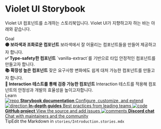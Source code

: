 
<Meta title="Introduction" />

<style>
  {`
    .subheading {
      --mediumdark: '#999999';
      font-weight: 900;
      font-size: 13px;
      color: #999;
      letter-spacing: 6px;
      line-height: 24px;
      text-transform: uppercase;
      margin-bottom: 12px;
      margin-top: 40px;
    }

    .link-list {
      display: grid;
      grid-template-columns: 1fr;
      grid-template-rows: 1fr 1fr;
      row-gap: 10px;
    }

    @media (min-width: 620px) {
      .link-list {
        row-gap: 20px;
        column-gap: 20px;
        grid-template-columns: 1fr 1fr;
      }
    }

    @media all and (-ms-high-contrast:none) {
    .link-list {
        display: -ms-grid;
        -ms-grid-columns: 1fr 1fr;
        -ms-grid-rows: 1fr 1fr;
      }
    }

    .link-item {
      display: block;
      padding: 20px 30px 20px 15px;
      border: 1px solid #00000010;
      border-radius: 5px;
      transition: background 150ms ease-out, border 150ms ease-out, transform 150ms ease-out;
      color: #333333;
      display: flex;
      align-items: flex-start;
    }

    .link-item:hover {
      border-color: #1EA7FD50;
      transform: translate3d(0, -3px, 0);
      box-shadow: rgba(0, 0, 0, 0.08) 0 3px 10px 0;
    }

    .link-item:active {
      border-color: #1EA7FD;
      transform: translate3d(0, 0, 0);
    }

    .link-item strong {
      font-weight: 700;
      display: block;
      margin-bottom: 2px;
    }

    .link-item img {
      height: 40px;
      width: 40px;
      margin-right: 15px;
      flex: none;
    }

    .link-item span {
      font-size: 14px;
      line-height: 20px;
    }

    .tip {
      display: inline-block;
      border-radius: 1em;
      font-size: 11px;
      line-height: 12px;
      font-weight: 700;
      background: #E7FDD8;
      color: #66BF3C;
      padding: 4px 12px;
      margin-right: 10px;
      vertical-align: top;
    }

    .tip-wrapper {
      font-size: 13px;
      line-height: 20px;
      margin-top: 40px;
      margin-bottom: 40px;
    }

    .tip-wrapper code {
      font-size: 12px;
      display: inline-block;
    }
  `}
</style>

# Violet UI Storybook

Violet UI 컴포넌트를 소개하는 스토리북입니다. Violet UI가 지향하고자 하는 바는 아래와 같습니다.

<div className="subheading">Goal</div>

<div className="link-list">
  <div className="link-item">
    <span>
      <strong>🟣 보라색과 조화로운 컴포넌트</strong>
      보라색에서 잘 어울리는 컴포넌트들을 만들어 제공하고자 합니다.
    </span>
  </div>
  <div className="link-item">
    <span>
      <strong>✅ Type-safety한 컴포넌트</strong>
      `vanilla-extract`를 기반으로 타입 안정적인 컴포넌트를 만들고자 합니다.
    </span>
  </div>
  <div className="link-item">
    <span>
      <strong>📚 확장성 높은 컴포넌트</strong>
      잦은 요구사항 변화에도 쉽게 대처 가능한 컴포넌트를 만들고자 합니다.
    </span>
  </div>
  <div className="link-item">
    <span>
      <strong>🧪 Interaction 테스트를 통해 검증 가능한 컴포넌트</strong>
      Interaction 테스트를 적용해 컴포넌트의 안정성과 개발의 효율성을 높이고자합니다.
    </span>
  </div>
</div>

<div className="subheading">Learn</div>

<div className="link-list">
  <a className="link-item" href="https://storybook.js.org/docs" target="_blank">
    <img src={Repo} alt="repo" />
    <span>
      <strong>Storybook documentation</strong>
      Configure, customize, and extend
    </span>
  </a>
  <a className="link-item" href="https://storybook.js.org/tutorials/" target="_blank">
    <img src={Direction} alt="direction" />
    <span>
      <strong>In-depth guides</strong>
      Best practices from leading teams
    </span>
  </a>
  <a className="link-item" href="https://github.com/storybookjs/storybook" target="_blank">
    <img src={Code} alt="code" />
    <span>
      <strong>GitHub project</strong>
      View the source and add issues
    </span>
  </a>
  <a className="link-item" href="https://discord.gg/storybook" target="_blank">
    <img src={Comments} alt="comments" />
    <span>
      <strong>Discord chat</strong>
      Chat with maintainers and the community
    </span>
  </a>
</div>

<div className="tip-wrapper">
  <span className="tip">Tip</span>Edit the Markdown in <code>stories/Introduction.stories.mdx</code>
</div>
